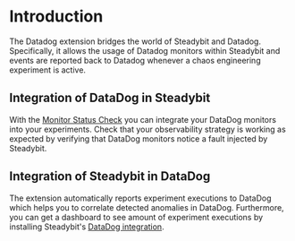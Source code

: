 
# Introduction

The Datadog extension bridges the world of Steadybit and Datadog.
Specifically, it allows the usage of Datadog monitors within Steadybit and events are reported back to Datadog whenever a chaos engineering experiment is active.

## Integration of DataDog in Steadybit
With the [Monitor Status Check](/action/com.github.steadybit.extension_datadog.monitor.status_check) you can integrate your DataDog monitors into your experiments.
Check that your observability strategy is working as expected by verifying that DataDog monitors notice a fault injected by Steadybit.

## Integration of Steadybit in DataDog
The extension automatically reports experiment executions to DataDog which helps you to correlate detected anomalies in DataDog.
Furthermore, you can get a dashboard to see amount of experiment executions by installing Steadybit's [DataDog integration](https://app.datadoghq.eu/integrations/steadybit).